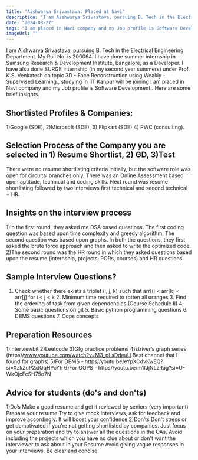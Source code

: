 ```yaml
---
title: "Aishwarya Srivastava: Placed at Navi"
description: "I am Aishwarya Srivastava, pursuing B. Tech in the Electrical Engineering Department. My Roll No. is 200064. I have done summer internship in Samsung Research & Development Institute, Bangalore, as a Developer. I have also done SURGE internship (in my second year summers) under Prof. K.S. Venkatesh on topic 3D - Face Reconstruction using Weakly - Supervised Learning.: I am placed in Navi company and my Job profile is Software Development."
date: "2024-08-27"
tags: "I am placed in Navi company and my Job profile is Software Development.,Placement"
imageUrl: ""
---
```


I am Aishwarya Srivastava, pursuing B. Tech in the Electrical Engineering Department. My Roll No. is 200064. I have done summer internship in Samsung Research & Development Institute, Bangalore, as a Developer. I have also done SURGE internship (in my second year summers) under Prof. K.S. Venkatesh on topic 3D - Face Reconstruction using Weakly - Supervised Learning., studying in IIT Kanpur will be joining I am placed in Navi company and my Job profile is Software Development.. Here are some brief insights. 

## Shortlisted Profiles & Companies:
1)Google (SDE), 2)Microsoft (SDE), 3) Flipkart (SDE) 4) PWC (consulting).

## Selection Process of the Company you are selected in 1) Resume Shortlist, 2) GD, 3)Test
There were no resume shortlisting criteria initially, but the software role was open for circuital branches only. There was an Online Assessment based upon aptitude, technical and coding skills. Next round was resume shortlisting followed by two interviews first technical and second technical + HR.

##  Insights on the interview process
1)In the first round, they asked me DSA based questions. The first coding question was based upon time complexity and greedy algorithm. The second question was based upon graphs. In both the questions, they first asked the brute force approach and then asked to write the optimized code. 2)The second round was the HR round in which they asked questions based upon the resume (internship, projects, PORs, courses) and HR questions.

## Sample Interview Questions? 
1. Check whether there exists a triplet (i, j, k) such that arr[i] < arr[k] < arr[j] for i < j < k 2. Minimum time required to rotten all oranges 3. Find the ordering of task from given dependencies (Course Schedule II) 4. Some basic questions on git 5. Basic python programming questions 6. DBMS questions 7. Oops concepts

## Preparation Resources
1)Interviewbit 2)Leetcode 3)Gfg practice problems 4)striver’s graph series (https//www.youtube.com/watch?v=M3_pLsDdeuU Best channel that I found for graphs) 5)For DBMS - https//youtu.be/eYpXCdvKwEQ?si=XzkZuP2xIQqHPcYh 6)For OOPS - https//youtu.be/m1fJjNLzRag?si=U-WkOjcFcSH75o7N

## Advice for students (do's and don'ts)
1)Do’s  Make a good resume and get it reviewed by seniors (very important) Prepare your resume Try to give mock interviews, ask for feedback and improve accordingly. It will boost your confidence 2)Don’ts Don't stress or get demotivated if you're not getting shortlisted by companies. Just focus on your preparation and try to answer all the questions in the OAs. Avoid including the projects which you have no clue about or don't want the interviewer to ask about in your Resume Avoid giving vague responses in your interviews. Be clear and concise.

